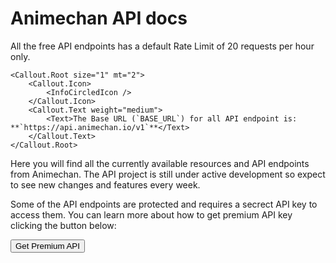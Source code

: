 
# Animechan API docs

<div style={{marginTop: '20px;'}}>
	<Callout.Root size="1" color="blue">
		<Callout.Icon>
			<InfoCircledIcon />
		</Callout.Icon>
		<Callout.Text weight="medium">
			<Text>All the free API endpoints has a default Rate Limit of 20 requests per hour only.</Text>
		</Callout.Text>
	</Callout.Root>


	<Callout.Root size="1" mt="2">
		<Callout.Icon>
			<InfoCircledIcon />
		</Callout.Icon>
		<Callout.Text weight="medium">
			<Text>The Base URL (`BASE_URL`) for all API endpoint is: **`https://api.animechan.io/v1`**</Text>
		</Callout.Text>
	</Callout.Root>
</div>

Here you will find all the currently available resources and API endpoints from Animechan. The API project is still under active development so expect to see new changes and features every week.

Some of the API endpoints are protected and requires a secrect API key to access them. You can learn more about how to get premium API key clicking the button below:<br/>

<a data-splitbee-event={SPLITBEE_EVENTS.PREMIUM_CTA} href="/get-premium">
	<Button size="3">
		<span>Get Premium API</span> <RocketIcon />
	</Button>
</a>
